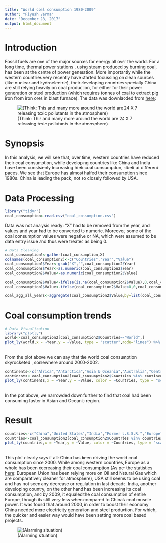 ```yaml
---
title: "World coal consumption 1980-2009"
author: "Piyush Verma"
date: "December 28, 2017"
output: html_document
---
```


# {.tabset}

# Introduction

Fossil fuels are one of the major sources for energy all over the world. For a long time, thermal power stations , using steam produced by burning coal, has been at the centre of power generation. More importantly while the western countries very recently have started focussing on clean sources (like nuclear and hydroelectric), their  developing countries specially China are still relying heavily on coal production, for either for their power generation or steel production (which requires tonnes of coal to extract pig iron from iron ores in blast furnace). The data was downlaoded from [here](https://catalog.data.gov/dataset/annual-coal-consumption-by-country): 


![(Think: This and many more around the world are 24 X 7 releasing toxic pollutants in the atmosphere)](C:\Users\piyus\Desktop\pollution thermal plant.jpg)


# Synopsis

In this analysis, we will see that, over time, western countries have reduced their coal consumption, while developing countries like China and India have been consistenly increasing hteir coal consumption, albeit at different paces. We see that Europe has almost halfed their consumption since 1980s. China is leading the pack, not so closely followed by USA. 


# Data Processing


```r
library("tidyr")
coal_consumption<-read.csv("coal_consumption.csv")
```


Data was not analysis ready: "X" had to be removed from the year, and values and year had to be converted to numeric. Moreover, some of the coal consumption values were negative or NA, which were assumed to be data entry issue and thus were treated as being 0.

```r
# Data Cleaning
coal_consumption2<-gather(coal_consumption,X)
colnames(coal_consumption2)<-c("Countries","Year","Value")
coal_consumption2$Year<-gsub("X","",coal_consumption2$Year)
coal_consumption2$Year<-as.numeric(coal_consumption2$Year)
coal_consumption2$Value<-as.numeric(coal_consumption2$Value)

coal_consumption2$Value<-ifelse(is.na(coal_consumption2$Value),0,coal_consumption2$Value)
coal_consumption2$Value<-ifelse(coal_consumption2$Value<0,0,coal_consumption2$Value)

coal_agg_all_years<-aggregate(coal_consumption2$Value,by=list(coal_consumption2$Countries),FUN=sum)
```

# Coal consumption trends
```r
# Data Visualization
library("plotly")
world<-coal_consumption2[coal_consumption2$Countries=="World",]
plot_ly(world,x = ~Year,y = ~Value, type = "scatter",mode="lines") %>% layout(title="World Coal Consumption", yaxis=list(title="Consumption in Quadrillion BTU"))
```

<br/>
From the plot above we can say that the world coal consumption skyrocketed , somewhere around 2000-2002.

```r
continents<-c("Africa","Antarctica","Asia & Oceania","Australia","Central & South America","Europe","North America")
continents<-coal_consumption2[coal_consumption2$Countries %in% continents,]
plot_ly(continents,x = ~Year,y = ~Value, color = ~Countries, type = "scatter",mode="lines") %>% layout(title="Consumption by continents", yaxis=list(title="Consumption in Quadrillion BTU"))
```

<br/>
In the pot above, we narrowded down further to find that coal had been consuming faster in Asian and Oceanic region. 


# Result



```r
countries<-c("China","United States","India","Former U.S.S.R.","Europe")
countries<-coal_consumption2[coal_consumption2$Countries %in% countries,]
plot_ly(countries,x = ~Year,y = ~Value, color = ~Countries, type = "scatter",mode="lines") %>% layout(title="Consumption by major countries and EU", yaxis=list(title="Consumption in Quadrillion BTU"))
```

<br/>
This plot clearly says it all: China has been driving the world coal consumption since 2000. While among western countries, Europe as a whole has been decreasing their coal consumption (As per the statistics [here](https://blogs.thomsonreuters.com/answerson/future-coal-europe-dark-carbon-prices-take-cue/): European Union has been relying more on Oil and Natural Gas which are comparatively cleaner for atmosphere), USA still seems to be using coal and has not seen any decrease or regulation in last decade. India, another developing country, on the other hand has been increasing its coal consumption, and by 2009, it equaled the coal consumption of entire Europe, though its still very less when compared to China's coal muscle power. It was found that around 2000, in order to boost their economy China needed more electricity generation and steel production. For which, the quicker and easier way would have been setting more coal based projects. 

![(Alarming situation)](C:\Users\piyus\Desktop\china polluted city.jpg)